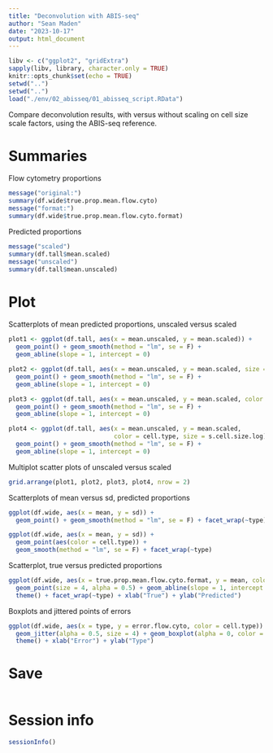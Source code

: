 ```yaml
---
title: "Deconvolution with ABIS-seq"
author: "Sean Maden"
date: "2023-10-17"
output: html_document
---
```


```r
libv <- c("ggplot2", "gridExtra")
sapply(libv, library, character.only = TRUE)
knitr::opts_chunk$set(echo = TRUE)
setwd("..")
setwd("..")
load("./env/02_abisseq/01_abisseq_script.RData")
```

Compare deconvolution results, with versus without scaling on cell size scale 
factors, using the ABIS-seq reference.

# Summaries

Flow cytometry proportions

```r
message("original:")
summary(df.wide$true.prop.mean.flow.cyto)
message("format:")
summary(df.wide$true.prop.mean.flow.cyto.format)
```

Predicted proportions

```r
message("scaled")
summary(df.tall$mean.scaled)
message("unscaled")
summary(df.tall$mean.unscaled)
```


# Plot

Scatterplots of mean predicted proportions, unscaled versus scaled

```r
plot1 <- ggplot(df.tall, aes(x = mean.unscaled, y = mean.scaled)) + 
  geom_point() + geom_smooth(method = "lm", se = F) +
  geom_abline(slope = 1, intercept = 0)
```

```r
plot2 <- ggplot(df.tall, aes(x = mean.unscaled, y = mean.scaled, size = s.cell.size.log)) + 
  geom_point() + geom_smooth(method = "lm", se = F) +
  geom_abline(slope = 1, intercept = 0)
```

```r
plot3 <- ggplot(df.tall, aes(x = mean.unscaled, y = mean.scaled, color = cell.type)) + 
  geom_point() + geom_smooth(method = "lm", se = F) +
  geom_abline(slope = 1, intercept = 0)
```

```r
plot4 <- ggplot(df.tall, aes(x = mean.unscaled, y = mean.scaled, 
                             color = cell.type, size = s.cell.size.log)) + 
  geom_point() + geom_smooth(method = "lm", se = F) +
  geom_abline(slope = 1, intercept = 0)
```

Multiplot scatter plots of unscaled versus scaled

```r
grid.arrange(plot1, plot2, plot3, plot4, nrow = 2)
```

Scatterplots of mean versus sd, predicted proportions

```r
ggplot(df.wide, aes(x = mean, y = sd)) + 
  geom_point() + geom_smooth(method = "lm", se = F) + facet_wrap(~type)
```

```r
ggplot(df.wide, aes(x = mean, y = sd)) + 
  geom_point(aes(color = cell.type)) + 
  geom_smooth(method = "lm", se = F) + facet_wrap(~type)
```

Scatterplot, true versus predicted proportions 

```r
ggplot(df.wide, aes(x = true.prop.mean.flow.cyto.format, y = mean, color = cell.type)) + 
  geom_point(size = 4, alpha = 0.5) + geom_abline(slope = 1, intercept = 0) +
  theme() + facet_wrap(~type) + xlab("True") + ylab("Predicted")
```

Boxplots and jittered points of errors

```r
ggplot(df.wide, aes(x = type, y = error.flow.cyto, color = cell.type)) +
  geom_jitter(alpha = 0.5, size = 4) + geom_boxplot(alpha = 0, color = "cyan") +
  theme() + xlab("Error") + ylab("Type")
```

# Save

```r
```

# Session info

```r
sessionInfo()
```


